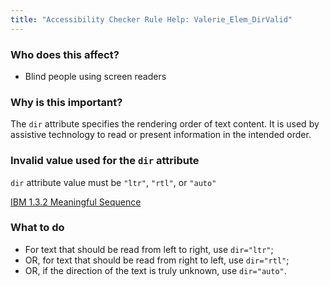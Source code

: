 ```yaml
---
title: "Accessibility Checker Rule Help: Valerie_Elem_DirValid"
---
```


<div className="toolHelp">
<Row>
<Column colLg={5} colMd={3} colSm={4} className="toolLeft">

### Who does this affect?

 * Blind people using screen readers

### Why is this important?

The `dir` attribute specifies the rendering order of text content. It is used by assistive technology to read or present information in the intended order.

</Column>
<Column colLg={11} colMd={5} colSm={4} className="toolMain">

<div id="locLevel"></div>

### Invalid value used for the `dir` attribute
`dir` attribute value must be `"ltr"`, `"rtl"`, or `"auto"`

[IBM 1.3.2 Meaningful Sequence](https://www.ibm.com/able/guidelines/ci162/meaningful_sequence.html)

<div id="locSnippet"></div>

### What to do

 * For text that should be read from left to right, use `dir="ltr"`;
 * OR, for text that should be read from right to left, use `dir="rtl"`;
 * OR, if the direction of the text is truly unknown, use `dir="auto"`.

</Column>
</Row>
</div>

